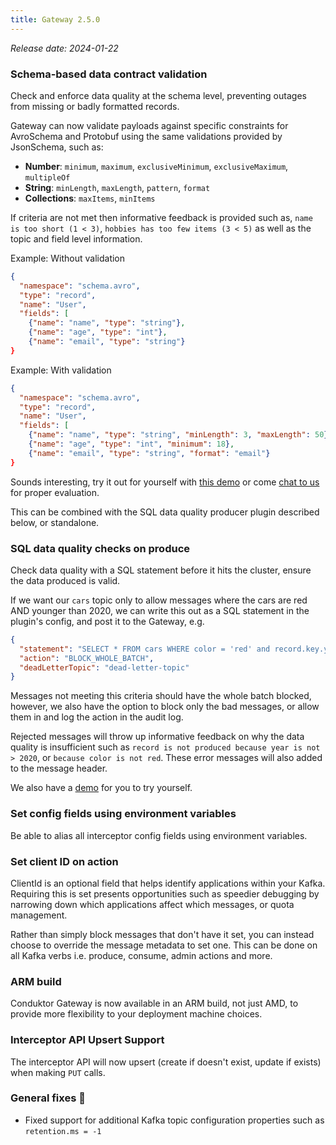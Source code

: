 ```yaml
---
title: Gateway 2.5.0
---
```


*Release date: 2024-01-22*

### Schema-based data contract validation

Check and enforce data quality at the schema level, preventing outages from missing or badly formatted records.

Gateway can now validate payloads against specific constraints for AvroSchema and Protobuf using the same validations provided by JsonSchema, such as:

- **Number**: `minimum`, `maximum`, `exclusiveMinimum`, `exclusiveMaximum`, `multipleOf`
- **String**: `minLength`, `maxLength`, `pattern`, `format`
- **Collections**: `maxItems`, `minItems`

If criteria are not met then informative feedback is provided such as, `name is too short (1 < 3)`, `hobbies has too few items (3 < 5)` as well as the topic and field level information.

Example: Without validation

```json
{
  "namespace": "schema.avro",
  "type": "record",
  "name": "User",
  "fields": [
    {"name": "name", "type": "string"},
    {"name": "age", "type": "int"},
    {"name": "email", "type": "string"}
}
```

Example: With validation

```json
{
  "namespace": "schema.avro",
  "type": "record",
  "name": "User",
  "fields": [
    {"name": "name", "type": "string", "minLength": 3, "maxLength": 50},
    {"name": "age", "type": "int", "minimum": 18},
    {"name": "email", "type": "string", "format": "email"}
}
```

Sounds interesting, try it out for yourself with [this demo](https://github.com/conduktor/conduktor-gateway-demos/blob/main/safeguard-validate-schema-payload-json/Readme.md?utm_source=changelog&utm_medium=webpage&utm_campaign=data_quality_24) or come [chat to us](https://www.conduktor.io/contact/sales/?utm_source=changelog&utm_medium=webpage&utm_campaign=data_quality_24) for proper evaluation.

This can be combined with the SQL data quality producer plugin described below, or standalone.

### SQL data quality checks on produce

Check data quality with a SQL statement before it hits the cluster, ensure the data produced is valid.

If we want our `cars` topic only to allow messages where the cars are red AND younger than 2020, we can write this out as a SQL statement in the plugin's config, and post it to the Gateway, e.g.

```json
{
  "statement": "SELECT * FROM cars WHERE color = 'red' and record.key.year > 2020",
  "action": "BLOCK_WHOLE_BATCH",
  "deadLetterTopic": "dead-letter-topic"
}
```

Messages not meeting this criteria should have the whole batch blocked, however, we also have the option to block only the bad messages, or allow them in and log the action in the audit log.

Rejected messages will throw up informative feedback on why the data quality is insufficient such as `record is not produced because year is not > 2020`, or `because color is not red`. These error messages will also added to the message header.

We also have a [demo](https://github.com/conduktor/conduktor-gateway-demos/tree/main/sql-data-quality-producer?utm_source=changelog&utm_medium=webpage&utm_campaign=data_quality_24) for you to try yourself.

### Set config fields using environment variables

Be able to alias all interceptor config fields using environment variables.

### Set client ID on action

ClientId is an optional field that helps identify applications within your Kafka. Requiring this is set presents opportunities such as speedier debugging by narrowing down which applications affect which messages, or quota management.

Rather than simply block messages that don't have it set, you can instead choose to override the message metadata to set one. This can be done on all Kafka verbs i.e. produce, consume, admin actions and more.

### ARM build

Conduktor Gateway is now available in an ARM build, not just AMD, to provide more flexibility to your deployment machine choices.

### Interceptor API Upsert Support

The interceptor API will now upsert (create if doesn't exist, update if exists) when making `PUT` calls.

### General fixes 🔨

- Fixed support for additional Kafka topic configuration properties such as `retention.ms = -1`
